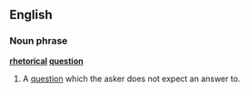 ==English==
{{wikipedia}}
===Noun phrase===
'''[[rhetorical]] [[question]]'''
# A [[question]] which the asker does not expect an answer to.